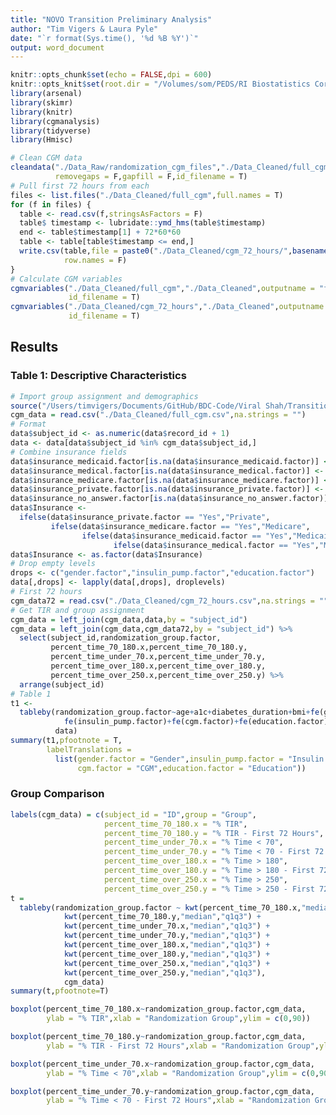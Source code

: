 ```yaml
---
title: "NOVO Transition Preliminary Analysis"
author: "Tim Vigers & Laura Pyle"
date: "`r format(Sys.time(), '%d %B %Y')`"
output: word_document
---
```


```r
knitr::opts_chunk$set(echo = FALSE,dpi = 600)
knitr::opts_knit$set(root.dir = "/Volumes/som/PEDS/RI Biostatistics Core/Shared/Shared Projects/Laura/BDC/Projects/Viral Shah/NOVO Transition/")
library(arsenal)
library(skimr)
library(knitr)
library(cgmanalysis)
library(tidyverse)
library(Hmisc)
```

```r
# Clean CGM data
cleandata("./Data_Raw/randomization_cgm_files","./Data_Cleaned/full_cgm",
          removegaps = F,gapfill = F,id_filename = T)
# Pull first 72 hours from each
files <- list.files("./Data_Cleaned/full_cgm",full.names = T)
for (f in files) {
  table <- read.csv(f,stringsAsFactors = F)
  table$ timestamp <- lubridate::ymd_hms(table$timestamp)
  end <- table$timestamp[1] + 72*60*60
  table <- table[table$timestamp <= end,]
  write.csv(table,file = paste0("./Data_Cleaned/cgm_72_hours/",basename(f)),
            row.names = F)
}
# Calculate CGM variables
cgmvariables("./Data_Cleaned/full_cgm","./Data_Cleaned",outputname = "full_cgm",
             id_filename = T)
cgmvariables("./Data_Cleaned/cgm_72_hours","./Data_Cleaned",outputname = "cgm_72_hours",
             id_filename = T)
```

## Results

### Table 1: Descriptive Characteristics

```r
# Import group assignment and demographics
source("/Users/timvigers/Documents/GitHub/BDC-Code/Viral Shah/Transition/NOVOTransitionStudy-Table1_R_2020-08-26_0912.r")
cgm_data = read.csv("./Data_Cleaned/full_cgm.csv",na.strings = "")
# Format
data$subject_id <- as.numeric(data$record_id + 1)
data <- data[data$subject_id %in% cgm_data$subject_id,]
# Combine insurance fields
data$insurance_medicaid.factor[is.na(data$insurance_medicaid.factor)] <- "No"
data$insurance_medical.factor[is.na(data$insurance_medical.factor)] <- "No"
data$insurance_medicare.factor[is.na(data$insurance_medicare.factor)] <- "No"
data$insurance_private.factor[is.na(data$insurance_private.factor)] <- "No"
data$insurance_no_answer.factor[is.na(data$insurance_no_answer.factor)] <- "No"
data$Insurance <- 
  ifelse(data$insurance_private.factor == "Yes","Private",
         ifelse(data$insurance_medicare.factor == "Yes","Medicare",
                ifelse(data$insurance_medicaid.factor == "Yes","Medicaid",
                       ifelse(data$insurance_medical.factor == "Yes","Medical","No Answer"))))
data$Insurance <- as.factor(data$Insurance)
# Drop empty levels
drops <- c("gender.factor","insulin_pump.factor","education.factor")
data[,drops] <- lapply(data[,drops], droplevels)
# First 72 hours
cgm_data72 = read.csv("./Data_Cleaned/cgm_72_hours.csv",na.strings = "")
# Get TIR and group assignment
cgm_data = left_join(cgm_data,data,by = "subject_id")
cgm_data = left_join(cgm_data,cgm_data72,by = "subject_id") %>% 
  select(subject_id,randomization_group.factor,
         percent_time_70_180.x,percent_time_70_180.y,
         percent_time_under_70.x,percent_time_under_70.y,
         percent_time_over_180.x,percent_time_over_180.y,
         percent_time_over_250.x,percent_time_over_250.y) %>%
  arrange(subject_id)
# Table 1
t1 <- 
  tableby(randomization_group.factor~age+a1c+diabetes_duration+bmi+fe(gender.factor)+
            fe(insulin_pump.factor)+fe(cgm.factor)+fe(education.factor)+fe(Insurance),
          data)
summary(t1,pfootnote = T,
        labelTranslations = 
          list(gender.factor = "Gender",insulin_pump.factor = "Insulin Pump",
               cgm.factor = "CGM",education.factor = "Education"))
```

### Group Comparison

```r
labels(cgm_data) = c(subject_id = "ID",group = "Group",
                     percent_time_70_180.x = "% TIR",
                     percent_time_70_180.y = "% TIR - First 72 Hours",
                     percent_time_under_70.x = "% Time < 70",
                     percent_time_under_70.y = "% Time < 70 - First 72 Hours",
                     percent_time_over_180.x = "% Time > 180",
                     percent_time_over_180.y = "% Time > 180 - First 72 Hours",
                     percent_time_over_250.x = "% Time > 250",
                     percent_time_over_250.y = "% Time > 250 - First 72 Hours")
t = 
  tableby(randomization_group.factor ~ kwt(percent_time_70_180.x,"median","q1q3") + 
            kwt(percent_time_70_180.y,"median","q1q3") + 
            kwt(percent_time_under_70.x,"median","q1q3") + 
            kwt(percent_time_under_70.y,"median","q1q3") + 
            kwt(percent_time_over_180.x,"median","q1q3") + 
            kwt(percent_time_over_180.y,"median","q1q3") + 
            kwt(percent_time_over_250.x,"median","q1q3") + 
            kwt(percent_time_over_250.y,"median","q1q3"),
            cgm_data)
summary(t,pfootnote=T)
```

```r
boxplot(percent_time_70_180.x~randomization_group.factor,cgm_data,
        ylab = "% TIR",xlab = "Randomization Group",ylim = c(0,90))

boxplot(percent_time_70_180.y~randomization_group.factor,cgm_data,
        ylab = "% TIR - First 72 Hours",xlab = "Randomization Group",ylim = c(0,90))

boxplot(percent_time_under_70.x~randomization_group.factor,cgm_data,
        ylab = "% Time < 70",xlab = "Randomization Group",ylim = c(0,90))

boxplot(percent_time_under_70.y~randomization_group.factor,cgm_data,
        ylab = "% Time < 70 - First 72 Hours",xlab = "Randomization Group",ylim = c(0,90))
```
